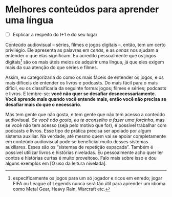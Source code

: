 # Melhores conteúdos para aprender uma língua 

- [ ] Explicar a respeito do I+1 e do seu lugar

Conteúdo audiovisual -- séries, filmes e jogos digitais --, então, tem um certo privilégio. Ele apresenta as palavras em _cenas_, e as _cenas_ nos ajudam a entender o que elas significam. Eu acredito pessoalmente que os jogos digitais^[especificamente os jogos para um só jogador e ricos em enredo; jogar FIFA ou League of Legends nunca será tão útil para aprender um idioma como Metal Gear, Heavy Rain, Warcraft etc.] são os mais úteis meios de adquirir uma língua, já que eles exigem mais da sua atenção do que séries e filmes.

Assim, eu categorizaria do como os mais fáceis de entender os jogos, e os mais difíceis de entender os livros e podcasts. Do mais fácil para o mais difícil, eu os classificaria da seguinte forma: jogos; filmes e séries; podcasts e livros. E lembre-se: **você não quer se desafiar desnecessariamente. Você aprende mais quando você entende mais, então você não precisa se desafiar mais do que o necessário**.

Mas tem gente que não gosta, e tem gente que não tem acesso a conteúdo audiovisual. _Se você não gosta, eu te aconselho a fazer uma forcinha_, mas se você não tem acesso (seja pelo motivo que for), é possível trabalhar com podcasts e livros. Esse tipo de prática precisa ser apoiado por algum sistema auxiliar. Na verdade, até mesmo quem vai se apoiar completamente em conteúdo audiovisual pode se beneficiar muito desses sistemas auxiliares. Esses são os "sistemas de repetição espaçada". Também é possível utilizar livros e histórias niveladas. Eu pessoalmente acho quer ler contos e histórias curtas é muito proveitoso. Falo mais sobre isso  e dou alguns exemplos em [O uso da leitura nivelada].
